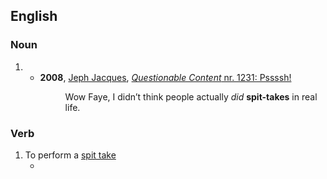 {{also|spit take}}
==English==

===Noun===
{{en-noun}}

# {{alternative spelling of|en|spit take}}
#* '''2008''', [[w:Jeph Jacques|Jeph Jacques]], [http://questionablecontent.net/view.php?comic=1231 ''Questionable Content'' nr. 1231: Pssssh!]
#*: Wow Faye, I didn’t think people actually ''did'' '''spit-takes''' in real life.

===Verb===
{{en-verb|past2=spit-took|past_ptc2=spit-taken}}

# To perform a [[spit take]]
#* {{quote-journal
|en
|date=August 27, 2017
|author=Brandon Nowalk
|title=Game Of Thrones slows down for the longest, and best, episode of the season (newbies)
|work=The Onion AV Club
|url=http://www.avclub.com/game-of-thrones-slows-for-the-longest-and-best-episod-1798483815
|page=
|passage=Meanwihle[sic] at Winterfell, another overdone scheme designed mainly to surprise the audience. In the black of her chambers, Sansa brainstorms with Littlefinger what Arya could want. “After she murders you, what does she become?” he asks. To which Sansa does everything but gasp and '''spit-take''', widening her eyes and saying like she’s just realizing it for the first time, “Lady of Winterfell.”}}